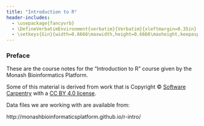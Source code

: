 ```yaml
---
title: "Introduction to R"
header-includes:
  - \usepackage{fancyvrb}
  - \DefineVerbatimEnvironment{verbatim}{Verbatim}{xleftmargin=0.35in}
  - \setkeys{Gin}{width=0.6666\maxwidth,height=0.6666\maxheight,keepaspectratio}
---
```


### Preface

These are the course notes for the "Introduction to R" course given by the Monash Bioinformatics Platform.

Some of this material is derived from work that is Copyright © [Software Carpentry](http://software-carpentry.org/) with a [CC BY 4.0 license](https://creativecommons.org/licenses/by/4.0/).

Data files we are working with are available from:

http://monashbioinformaticsplatform.github.io/r-intro/
